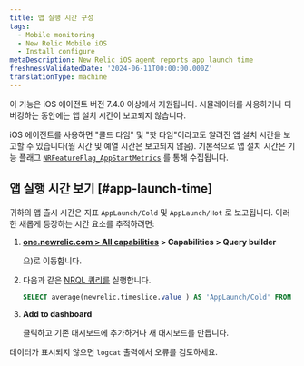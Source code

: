 ```yaml
---
title: 앱 실행 시간 구성
tags:
  - Mobile monitoring
  - New Relic Mobile iOS
  - Install configure
metaDescription: New Relic iOS agent reports app launch time
freshnessValidatedDate: '2024-06-11T00:00:00.000Z'
translationType: machine
---
```


<Callout variant="important">
  이 기능은 iOS 에이전트 버전 7.4.0 이상에서 지원됩니다. 시뮬레이터를 사용하거나 디버깅하는 동안에는 앱 설치 시간이 보고되지 않습니다.
</Callout>

iOS 에이전트를 사용하면 "콜드 타임" 및 "핫 타임"이라고도 알려진 앱 설치 시간을 보고할 수 있습니다(웜 시간 및 예열 시간은 보고되지 않음). 기본적으로 앱 설치 시간은 기능 플래그 [`NRFeatureFlag_AppStartMetrics`](/docs/mobile-monitoring/new-relic-mobile/mobile-sdk/configure-settings/#applaunchtime) 를 통해 수집됩니다.

## 앱 실행 시간 보기 [#app-launch-time]

귀하의 앱 출시 시간은 지표 `AppLaunch/Cold` 및 `AppLaunch/Hot` 로 보고됩니다. 이러한 새롭게 등장하는 시간 요소를 추적하려면:

1. <DoNotTranslate>**[one.newrelic.com > All capabilities](https://one.newrelic.com/all-capabilities) > Capabilities > Query builder**</DoNotTranslate>

   으)로 이동합니다.

2. 다음과 같은 [NRQL 쿼리를](/docs/query-your-data/explore-query-data/query-builder/use-advanced-nrql-mode-query-data/) 실행합니다.

   ```sql
   SELECT average(newrelic.timeslice.value ) AS 'AppLaunch/Cold' FROM Metric WHERE metricTimesliceName = 'AppLaunch/Cold' AND entity.guid = 'YOUR_APP_TOKEN' SINCE 1664218800000 UNTIL 1664220600000 TIMESERIES
   ```

3. <DoNotTranslate>**Add to dashboard**</DoNotTranslate>

   클릭하고 기존 대시보드에 추가하거나 새 대시보드를 만듭니다.

데이터가 표시되지 않으면 `logcat` 출력에서 오류를 검토하세요.